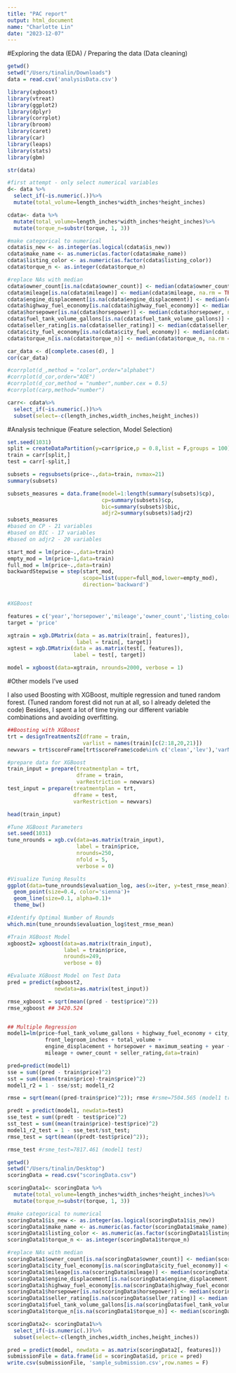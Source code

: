 ```yaml
---
title: "PAC report"
output: html_document
name: "Charlotte Lin"
date: "2023-12-07"
---
```



#Exploring the data (EDA) / Preparing the data (Data cleaning)

```r
getwd()
setwd("/Users/tinalin/Downloads")
data = read.csv('analysisData.csv')

library(xgboost)
library(vtreat)
library(ggplot2)
library(dplyr)
library(corrplot)
library(broom)
library(caret)
library(car)
library(leaps)
library(stats)
library(gbm)

str(data)

#first attempt - only select numerical variables
d<- data %>%
  select_if(~is.numeric(.))%>%
  mutate(total_volume=length_inches*width_inches*height_inches)

cdata<- data %>%
  mutate(total_volume=length_inches*width_inches*height_inches)%>%
  mutate(torque_n=substr(torque, 1, 3))

#make categorical to numerical
cdata$is_new <- as.integer(as.logical(cdata$is_new))
cdata$make_name <- as.numeric(as.factor(cdata$make_name))
cdata$listing_color <- as.numeric(as.factor(cdata$listing_color))
cdata$torque_n <- as.integer(cdata$torque_n)

#replace NAs with median
cdata$owner_count[is.na(cdata$owner_count)] <- median(cdata$owner_count, na.rm = TRUE)
cdata$mileage[is.na(cdata$mileage)] <- median(cdata$mileage, na.rm = TRUE)
cdata$engine_displacement[is.na(cdata$engine_displacement)] <- median(cdata$engine_displacement, na.rm = TRUE)
cdata$highway_fuel_economy[is.na(cdata$highway_fuel_economy)] <- median(cdata$highway_fuel_economy, na.rm = TRUE)
cdata$horsepower[is.na(cdata$horsepower)] <- median(cdata$horsepower, na.rm = TRUE)
cdata$fuel_tank_volume_gallons[is.na(cdata$fuel_tank_volume_gallons)] <- median(cdata$fuel_tank_volume_gallons, na.rm = TRUE)
cdata$seller_rating[is.na(cdata$seller_rating)] <- median(cdata$seller_rating, na.rm = TRUE)
cdata$city_fuel_economy[is.na(cdata$city_fuel_economy)] <- median(cdata$city_fuel_economy, na.rm = TRUE)
cdata$torque_n[is.na(cdata$torque_n)] <- median(cdata$torque_n, na.rm = TRUE)

car_data <- d[complete.cases(d), ]
cor(car_data)

#corrplot(d_,method = "color",order="alphabet")
#corrplot(d_cor,order="AOE")
#corrplot(d_cor,method = "number",number.cex = 0.5)
#corrplot(carp,method="number")

carr<- cdata%>%
  select_if(~is.numeric(.))%>%
  subset(select=-c(length_inches,width_inches,height_inches))

```

 #Analysis technique (Feature selection, Model Selection)

```r

set.seed(1031)
split = createDataPartition(y=carr$price,p = 0.8,list = F,groups = 100)
train = carr[split,]
test = carr[-split,]

subsets = regsubsets(price~.,data=train, nvmax=21)
summary(subsets)

subsets_measures = data.frame(model=1:length(summary(subsets)$cp),
                              cp=summary(subsets)$cp,
                              bic=summary(subsets)$bic, 
                              adjr2=summary(subsets)$adjr2)
subsets_measures
#based on CP - 21 variables
#based on BIC - 17 variables
#based on adjr2 - 20 variables

start_mod = lm(price~.,data=train)
empty_mod = lm(price~1,data=train)
full_mod = lm(price~.,data=train)
backwardStepwise = step(start_mod,
                        scope=list(upper=full_mod,lower=empty_mod),
                        direction='backward')


#XGBoost

features = c('year','horsepower','mileage','owner_count','listing_color','maximum_seating','make_name','is_new','wheelbase_inches','back_legroom_inches','front_legroom_inches','engine_displacement','total_volume','daysonmarket','seller_rating','torque_n','fuel_tank_volume_gallons','highway_fuel_economy')
target = 'price'

xgtrain = xgb.DMatrix(data = as.matrix(train[, features]),
                      label = train[, target])
xgtest = xgb.DMatrix(data = as.matrix(test[, features]),
                     label = test[, target])

model = xgboost(data=xgtrain, nrounds=2000, verbose = 1)

```

#Other models I've used

I also used Boosting with XGBoost, multiple regression and tuned random forest. (Tuned random forest did not run at all, so I already deleted the code) Besides, I spent a lot of time trying our different variable combinations and avoiding overfitting.

```r

##Boosting with XGBoost
trt = designTreatmentsZ(dframe = train,
                        varlist = names(train)[c(2:18,20,21)])
newvars = trt$scoreFrame[trt$scoreFrame$code%in% c('clean','lev'),'varName']

#prepare data for XGBoost
train_input = prepare(treatmentplan = trt, 
                      dframe = train,
                      varRestriction = newvars)
test_input = prepare(treatmentplan = trt, 
                     dframe = test,
                     varRestriction = newvars)

head(train_input)

#Tune XGBoost Parameters
set.seed(1031)
tune_nrounds = xgb.cv(data=as.matrix(train_input), 
                      label = train$price,
                      nrounds=250,
                      nfold = 5,
                      verbose = 0)

#Visualize Tuning Results
ggplot(data=tune_nrounds$evaluation_log, aes(x=iter, y=test_rmse_mean))+
  geom_point(size=0.4, color='sienna')+
  geom_line(size=0.1, alpha=0.1)+
  theme_bw()

#Identify Optimal Number of Rounds
which.min(tune_nrounds$evaluation_log$test_rmse_mean)

#Train XGBoost Model
xgboost2= xgboost(data=as.matrix(train_input), 
                  label = train$price,
                  nrounds=249,
                  verbose = 0)

#Evaluate XGBoost Model on Test Data
pred = predict(xgboost2, 
               newdata=as.matrix(test_input))

rmse_xgboost = sqrt(mean((pred - test$price)^2))
rmse_xgboost ## 3420.524


## Multiple Regression
model1=lm(price~fuel_tank_volume_gallons + highway_fuel_economy + city_fuel_economy + 
            front_legroom_inches + total_volume + 
            engine_displacement + horsepower + maximum_seating + year + 
            mileage + owner_count + seller_rating,data=train)

pred=predict(model1)
sse = sum((pred - train$price)^2)
sst = sum((mean(train$price)-train$price)^2)
model1_r2 = 1 - sse/sst; model1_r2

rmse = sqrt(mean((pred-train$price)^2)); rmse #rsme=7504.565 (model1 train)

predt = predict(model1, newdata=test)
sse_test = sum((predt - test$price)^2)
sst_test = sum((mean(train$price)-test$price)^2)
model1_r2_test = 1 - sse_test/sst_test; 
rmse_test = sqrt(mean((predt-test$price)^2));

rmse_test #rsme_test=7817.461 (model1 test)

```

```r

getwd()
setwd("/Users/tinalin/Desktop")
scoringData = read.csv("scoringData.csv")

scoringData1<- scoringData %>%
  mutate(total_volume=length_inches*width_inches*height_inches)%>%
  mutate(torque_n=substr(torque, 1, 3))

#make categorical to numerical
scoringData1$is_new <- as.integer(as.logical(scoringData1$is_new))
scoringData1$make_name <- as.numeric(as.factor(scoringData1$make_name))
scoringData1$listing_color <- as.numeric(as.factor(scoringData1$listing_color))
scoringData1$torque_n <- as.integer(scoringData1$torque_n)

#replace NAs with median
scoringData1$owner_count[is.na(scoringData$owner_count)] <- median(scoringData1$owner_count, na.rm = TRUE)
scoringData1$city_fuel_economy[is.na(scoringData$city_fuel_economy)] <- median(scoringData1$city_fuel_economy, na.rm = TRUE)
scoringData1$mileage[is.na(scoringData$mileage)] <- median(scoringData1$mileage, na.rm = TRUE)
scoringData1$engine_displacement[is.na(scoringData$engine_displacement)] <- median(scoringData1$engine_displacement, na.rm = TRUE)
scoringData1$highway_fuel_economy[is.na(scoringData$highway_fuel_economy)] <- median(scoringData1$highway_fuel_economy, na.rm = TRUE)
scoringData1$horsepower[is.na(scoringData$horsepower)] <- median(scoringData1$horsepower, na.rm = TRUE)
scoringData1$seller_rating[is.na(scoringData$seller_rating)] <- median(scoringData1$seller_rating, na.rm = TRUE)
scoringData1$fuel_tank_volume_gallons[is.na(scoringData$fuel_tank_volume_gallons)] <- median(scoringData1$fuel_tank_volume_gallons, na.rm = TRUE)
scoringData1$torque_n[is.na(scoringData1$torque_n)] <- median(scoringData1$torque_n, na.rm = TRUE)

scoringData2<- scoringData1%>%
  select_if(~is.numeric(.))%>%
  subset(select=-c(length_inches,width_inches,height_inches))

pred = predict(model, newdata = as.matrix(scoringData2[, features]))
submissionFile = data.frame(id = scoringData$id, price = pred)
write.csv(submissionFile, 'sample_submission.csv',row.names = F)
```

